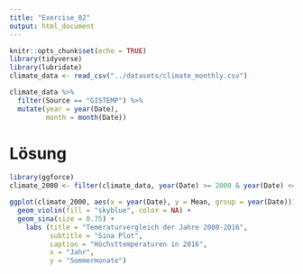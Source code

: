 ```yaml
---
title: "Exercise_02"
output: html_document
---
```


```r
knitr::opts_chunk$set(echo = TRUE)
library(tidyverse)
library(lubridate)
climate_data <- read_csv("../datasets/climate_monthly.csv")
```

```r
climate_data %>% 
  filter(Source == "GISTEMP") %>% 
  mutate(year = year(Date),
         month = month(Date))
```


# Lösung
```r

library(ggforce)
climate_2000 <- filter(climate_data, year(Date) >= 2000 & year(Date) <= 2016)

ggplot(climate_2000, aes(x = year(Date), y = Mean, group = year(Date))) +
  geom_violin(fill = "skyblue", color = NA) +
  geom_sina(size = 0.75) +
    labs (title = "Temeraturvergleich der Jahre 2000-2016",
          subtitle = "Sina Plot",
          caption = "Höchsttemperaturen in 2016",
          x = "Jahr",
          y = "Sommermonate")
```

